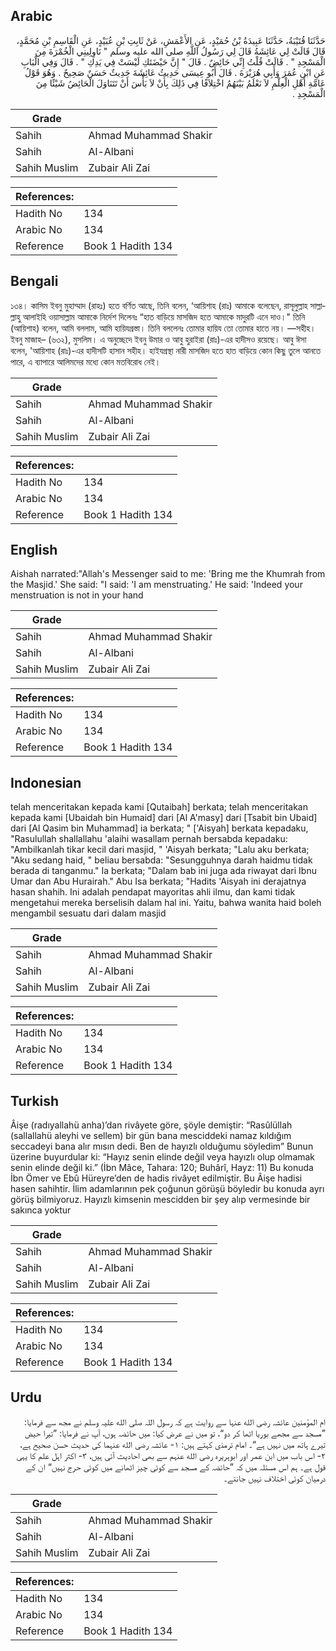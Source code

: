 ## Arabic


<div dir="rtl" lang="ar" style={{fontSize:'larger',backgroundColor:'#f8f9fa',padding:20}}>
حَدَّثَنَا قُتَيْبَةُ، حَدَّثَنَا عَبِيدَةُ بْنُ حُمَيْدٍ، عَنِ الأَعْمَشِ، عَنْ ثَابِتِ بْنِ عُبَيْدٍ، عَنِ الْقَاسِمِ بْنِ مُحَمَّدٍ، قَالَ قَالَتْ لِي عَائِشَةُ قَالَ لِي رَسُولُ اللَّهِ صلى الله عليه وسلم ‏"‏ نَاوِلِينِي الْخُمْرَةَ مِنَ الْمَسْجِدِ ‏"‏ ‏.‏ قَالَتْ قُلْتُ إِنِّي حَائِضٌ ‏.‏ قَالَ ‏"‏ إِنَّ حَيْضَتَكِ لَيْسَتْ فِي يَدِكِ ‏"‏ ‏.‏ قَالَ وَفِي الْبَابِ عَنِ ابْنِ عُمَرَ وَأَبِي هُرَيْرَةَ ‏.‏ قَالَ أَبُو عِيسَى حَدِيثُ عَائِشَةَ حَدِيثٌ حَسَنٌ صَحِيحٌ ‏.‏ وَهُوَ قَوْلُ عَامَّةِ أَهْلِ الْعِلْمِ لاَ نَعْلَمُ بَيْنَهُمُ اخْتِلاَفًا فِي ذَلِكَ بِأَنْ لاَ بَأْسَ أَنْ تَتَنَاوَلَ الْحَائِضُ شَيْئًا مِنَ الْمَسْجِدِ ‏.‏
</div>
<div style={{backgroundColor:'#f8f9fa',padding:20, marginBottom: 10}}><table> <thead> <tr> <th>Grade</th> <th></th> </tr> </thead> <tbody> <tr><td>Sahih</td><td>Ahmad Muhammad Shakir</td></tr><tr><td>Sahih</td><td>Al-Albani</td></tr><tr><td>Sahih Muslim</td><td>Zubair Ali Zai</td></tr></tbody></table><table> <thead> <tr> <th>References:</th> <th></th> </tr> </thead> <tbody><tr><td>Hadith No</td><td>134</td></tr><tr><td>Arabic No</td><td>134</td></tr><tr><td>Reference</td><td>Book 1 Hadith 134</td></tr></tbody></table></div>

## Bengali


<div dir="ltr" lang="bn" style={{fontSize:'larger',backgroundColor:'#f8f9fa',padding:20}}>
১৩৪। কাসিম ইবনু মুহাম্মাদ (রাহঃ) হতে বর্ণিত আছে, তিনি বলেন, ‘আয়িশাহ (রাঃ) আমাকে বলেছেন, রাসূলুল্লাহ সাল্লাল্লাহু আলাইহি ওয়াসাল্লাম আমাকে নির্দেশ দিলেনঃ “হাত বাড়িয়ে মাসজিদ হতে আমাকে মাদুরটি এনে দাও।" তিনি (আয়িশাহ) বলেন, আমি বললাম, আমি হায়িযগ্রস্তা। তিনি বললেনঃ তোমার হায়িয তো তোমার হাতে নয়। —সহীহ। ইবনু মাজাহ– (৬৩২), মুসলিম। এ অনুচ্ছেদে ইবনু উমার ও আবু হুরাইরা (রাঃ)-এর হাদীসও রয়েছে। আবু ঈসা বলেন, 'আয়িশাহ (রাঃ)-এর হাদীসটি হাসান সহীহ। হাইযগ্রস্থা নারী মাসজিদ হতে হাত বাড়িয়ে কোন কিছু তুলে আনতে পারে, এ ব্যাপারে আলিমদের মধ্যে কোন মতবিরোধ নেই।
</div>
<div style={{backgroundColor:'#f8f9fa',padding:20, marginBottom: 10}}><table> <thead> <tr> <th>Grade</th> <th></th> </tr> </thead> <tbody> <tr><td>Sahih</td><td>Ahmad Muhammad Shakir</td></tr><tr><td>Sahih</td><td>Al-Albani</td></tr><tr><td>Sahih Muslim</td><td>Zubair Ali Zai</td></tr></tbody></table><table> <thead> <tr> <th>References:</th> <th></th> </tr> </thead> <tbody><tr><td>Hadith No</td><td>134</td></tr><tr><td>Arabic No</td><td>134</td></tr><tr><td>Reference</td><td>Book 1 Hadith 134</td></tr></tbody></table></div>

## English


<div dir="ltr" lang="en" style={{fontSize:'larger',backgroundColor:'#f8f9fa',padding:20}}>
Aishah narrated:"Allah's Messenger said to me: 'Bring me the Khumrah from the Masjid.' She said: "I said: 'I am menstruating.' He said: 'Indeed your menstruation is not in your hand
</div>
<div style={{backgroundColor:'#f8f9fa',padding:20, marginBottom: 10}}><table> <thead> <tr> <th>Grade</th> <th></th> </tr> </thead> <tbody> <tr><td>Sahih</td><td>Ahmad Muhammad Shakir</td></tr><tr><td>Sahih</td><td>Al-Albani</td></tr><tr><td>Sahih Muslim</td><td>Zubair Ali Zai</td></tr></tbody></table><table> <thead> <tr> <th>References:</th> <th></th> </tr> </thead> <tbody><tr><td>Hadith No</td><td>134</td></tr><tr><td>Arabic No</td><td>134</td></tr><tr><td>Reference</td><td>Book 1 Hadith 134</td></tr></tbody></table></div>

## Indonesian


<div dir="ltr" lang="id" style={{fontSize:'larger',backgroundColor:'#f8f9fa',padding:20}}>
telah menceritakan kepada kami [Qutaibah] berkata; telah menceritakan kepada kami [Ubaidah bin Humaid] dari [Al A'masy] dari [Tsabit bin Ubaid] dari [Al Qasim bin Muhammad] ia berkata; " ['Aisyah] berkata kepadaku, "Rasulullah shallallahu 'alaihi wasallam pernah bersabda kepadaku: "Ambilkanlah tikar kecil dari masjid, " 'Aisyah berkata; "Lalu aku berkata; "Aku sedang haid, " beliau bersabda: "Sesungguhnya darah haidmu tidak berada di tanganmu." Ia berkata; "Dalam bab ini juga ada riwayat dari Ibnu Umar dan Abu Hurairah." Abu Isa berkata; "Hadits 'Aisyah ini derajatnya hasan shahih. Ini adalah pendapat mayoritas ahli ilmu, dan kami tidak mengetahui mereka berselisih dalam hal ini. Yaitu, bahwa wanita haid boleh mengambil sesuatu dari dalam masjid
</div>
<div style={{backgroundColor:'#f8f9fa',padding:20, marginBottom: 10}}><table> <thead> <tr> <th>Grade</th> <th></th> </tr> </thead> <tbody> <tr><td>Sahih</td><td>Ahmad Muhammad Shakir</td></tr><tr><td>Sahih</td><td>Al-Albani</td></tr><tr><td>Sahih Muslim</td><td>Zubair Ali Zai</td></tr></tbody></table><table> <thead> <tr> <th>References:</th> <th></th> </tr> </thead> <tbody><tr><td>Hadith No</td><td>134</td></tr><tr><td>Arabic No</td><td>134</td></tr><tr><td>Reference</td><td>Book 1 Hadith 134</td></tr></tbody></table></div>

## Turkish


<div dir="ltr" lang="tr" style={{fontSize:'larger',backgroundColor:'#f8f9fa',padding:20}}>
Âişe (radıyallahü anha)’dan rivâyete göre, şöyle demiştir: “Rasûlüllah (sallallahü aleyhi ve sellem) bir gün bana mesciddeki namaz kıldığım seccadeyi bana alır mısın dedi. Ben de hayızlı olduğumu söyledim” Bunun üzerine buyurdular ki: “Hayız senin elinde değil veya hayızlı olup olmamak senin elinde değil ki.” (İbn Mâce, Tahara: 120; Buhârî, Hayz: 11) Bu konuda İbn Ömer ve Ebû Hüreyre’den de hadis rivâyet edilmiştir. Bu Âişe hadisi hasen sahihtir. İlim adamlarının pek çoğunun görüşü böyledir bu konuda ayrı görüş bilmiyoruz. Hayızlı kimsenin mescidden bir şey alıp vermesinde bir sakınca yoktur
</div>
<div style={{backgroundColor:'#f8f9fa',padding:20, marginBottom: 10}}><table> <thead> <tr> <th>Grade</th> <th></th> </tr> </thead> <tbody> <tr><td>Sahih</td><td>Ahmad Muhammad Shakir</td></tr><tr><td>Sahih</td><td>Al-Albani</td></tr><tr><td>Sahih Muslim</td><td>Zubair Ali Zai</td></tr></tbody></table><table> <thead> <tr> <th>References:</th> <th></th> </tr> </thead> <tbody><tr><td>Hadith No</td><td>134</td></tr><tr><td>Arabic No</td><td>134</td></tr><tr><td>Reference</td><td>Book 1 Hadith 134</td></tr></tbody></table></div>

## Urdu


<div dir="rtl" lang="ur" style={{fontSize:'larger',backgroundColor:'#f8f9fa',padding:20}}>
ام المؤمنین عائشہ رضی الله عنہا سے روایت ہے کہ رسول اللہ صلی الله علیہ وسلم نے مجھ سے فرمایا: ”مسجد سے مجھے بوریا اٹھا کر دو“، تو میں نے عرض کیا: میں حائضہ ہوں، آپ نے فرمایا: ”تیرا حیض تیرے ہاتھ میں نہیں ہے“۔ امام ترمذی کہتے ہیں: ۱- عائشہ رضی الله عنہما کی حدیث حسن صحیح ہے، ۲- اس باب میں ابن عمر اور ابوہریرہ رضی الله عنہم سے بھی احادیث آئی ہیں، ۳- اکثر اہل علم کا یہی قول ہے۔ ہم اس مسئلہ میں کہ ”حائضہ کے مسجد سے کوئی چیز اٹھانے میں کوئی حرج نہیں“ ان کے درمیان کوئی اختلاف نہیں جانتے۔
</div>
<div style={{backgroundColor:'#f8f9fa',padding:20, marginBottom: 10}}><table> <thead> <tr> <th>Grade</th> <th></th> </tr> </thead> <tbody> <tr><td>Sahih</td><td>Ahmad Muhammad Shakir</td></tr><tr><td>Sahih</td><td>Al-Albani</td></tr><tr><td>Sahih Muslim</td><td>Zubair Ali Zai</td></tr></tbody></table><table> <thead> <tr> <th>References:</th> <th></th> </tr> </thead> <tbody><tr><td>Hadith No</td><td>134</td></tr><tr><td>Arabic No</td><td>134</td></tr><tr><td>Reference</td><td>Book 1 Hadith 134</td></tr></tbody></table></div>
